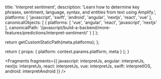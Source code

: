 
  title: 'Interpret sentiment',
  description: 'Learn how to determine key phrases, sentiment, language, syntax, and entities from text using Amplify.',
  platforms: [
    'javascript',
    'swift',
    'android',
    'angular',
    'nextjs',
    'react',
    'vue'
  ],
  canonicalObjects: [
    {
      platforms: [
        'vue',
        'angular',
        'react',
        'javascript',
        'nextjs'
      ],
      canonicalPath: '/javascript/build-a-backend/more-features/predictions/interpret-sentiment/'
    }
  ]
};

  return getCustomStaticPath(meta.platforms);
};

  return {
    props: {
      platform: context.params.platform,
      meta
    }
  };
}


<Fragments
  fragments={{
    javascript: interpretJs,
    angular: interpretJs,
    nextjs: interpretJs,
    react: interpretJs,
    vue: interpretJs,
    swift: interpretIOS,
    android: interpretAndroid
  }}
/>
